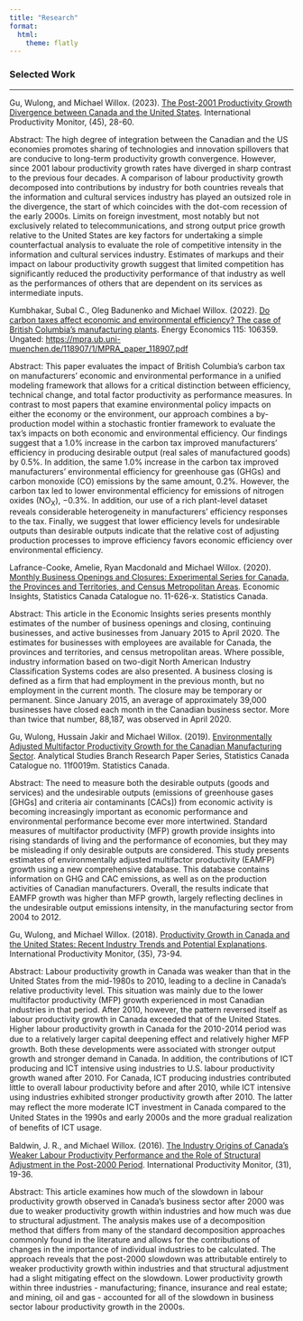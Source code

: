 ```yaml
---
title: "Research"
format:
  html:
    theme: flatly
---
```


<script>
document.addEventListener('DOMContentLoaded', function() {
  document.body.style.backgroundColor = '#f8f4ff';
});
</script>


### Selected Work

------------------------------------------------------------------------

Gu, Wulong, and Michael Willox. (2023). [The Post-2001 Productivity Growth Divergence between Canada and the United States](http://csls.ca/ipm/45/IPM_45_Gu.pdf). International Productivity Monitor, (45), 28-60.

Abstract: The high degree of integration between the Canadian and the US economies promotes sharing of technologies and innovation spillovers that are conducive to long-term productivity growth convergence. However, since 2001 labour productivity growth rates have diverged in sharp contrast to the previous four decades. A comparison of labour productivity growth decomposed into contributions by industry for both countries reveals that the information and cultural services industry has played an outsized role in the divergence, the start of which coincides with the dot-com recession of the early 2000s. Limits on foreign investment, most notably but not exclusively related to telecommunications, and strong output price growth relative to the United States are key factors for undertaking a simple counterfactual analysis to evaluate the role of competitive intensity in the information and cultural services industry. Estimates of markups and their impact on labour productivity growth suggest that limited competition has significantly reduced the productivity performance of that industry as well as the performances of others that are dependent on its services as intermediate inputs.

Kumbhakar, Subal C., Oleg Badunenko and Michael Willox. (2022). [Do carbon taxes affect economic and environmental efficiency? The case of British Columbia's manufacturing plants](https://doi.org/10.1016/j.eneco.2022.106359). Energy Economics 115: 106359. Ungated: <https://mpra.ub.uni-muenchen.de/118907/1/MPRA_paper_118907.pdf>

Abstract: This paper evaluates the impact of British Columbia’s carbon tax on manufacturers’ economic and environmental performance in a unified modeling framework that allows for a critical distinction between efficiency, technical change, and total factor productivity as performance measures. In contrast to most papers that examine environmental policy impacts on either the economy or the environment, our approach combines a by-production model within a stochastic frontier framework to evaluate the tax’s impacts on both economic and environmental efficiency. Our findings suggest that a 1.0% increase in the carbon tax improved manufacturers’ efficiency in producing desirable output (real sales of manufactured goods) by 0.5%. In addition, the same 1.0% increase in the carbon tax improved manufacturers’ environmental efficiency for greenhouse gas (GHGs) and carbon monoxide (CO) emissions by the same amount, 0.2%. However, the carbon tax led to lower environmental efficiency for emissions of nitrogen oxides (NO~X~), −0.3%. In addition, our use of a rich plant-level dataset reveals considerable heterogeneity in manufacturers’ efficiency responses to the tax. Finally, we suggest that lower efficiency levels for undesirable outputs than desirable outputs indicate that the relative cost of adjusting production processes to improve efficiency favors economic efficiency over environmental efficiency.

Lafrance-Cooke, Amelie, Ryan Macdonald and Michael Willox. (2020). [Monthly Business Openings and Closures: Experimental Series for Canada, the Provinces and Territories, and Census Metropolitan Areas](https://www150.statcan.gc.ca/n1/pub/11-626-x/11-626-x2020014-eng.htm). Economic Insights, Statistics Canada Catalogue no. 11-626-x. Statistics Canada.

Abstract: This article in the Economic Insights series presents monthly estimates of the number of business openings and closing, continuing businesses, and active businesses from January 2015 to April 2020. The estimates for businesses with employees are available for Canada, the provinces and territories, and census metropolitan areas. Where possible, industry information based on two-digit North American Industry Classification Systems codes are also presented. A business closing is defined as a firm that had employment in the previous month, but no employment in the current month. The closure may be temporary or permanent. Since January 2015, an average of approximately 39,000 businesses have closed each month in the Canadian business sector. More than twice that number, 88,187, was observed in April 2020.

Gu, Wulong, Hussain Jakir and Michael Willox. (2019). [Environmentally Adjusted Multifactor Productivity Growth for the Canadian Manufacturing Sector](https://www150.statcan.gc.ca/n1/pub/11f0019m/11f0019m2019013-eng.htm). Analytical Studies Branch Research Paper Series, Statistics Canada Catalogue no. 11f0019m. Statistics Canada.

Abstract: The need to measure both the desirable outputs (goods and services) and the undesirable outputs (emissions of greenhouse gases \[GHGs\] and criteria air contaminants \[CACs\]) from economic activity is becoming increasingly important as economic performance and environmental performance become ever more intertwined. Standard measures of multifactor productivity (MFP) growth provide insights into rising standards of living and the performance of economies, but they may be misleading if only desirable outputs are considered. This study presents estimates of environmentally adjusted multifactor productivity (EAMFP) growth using a new comprehensive database. This database contains information on GHG and CAC emissions, as well as on the production activities of Canadian manufacturers. Overall, the results indicate that EAMFP growth was higher than MFP growth, largely reflecting declines in the undesirable output emissions intensity, in the manufacturing sector from 2004 to 2012.

Gu, Wulong, and Michael Willox. (2018). [Productivity Growth in Canada and the United States: Recent Industry Trends and Potential Explanations](http://www.csls.ca/ipm/35/Gu-Willox.pdf). International Productivity Monitor, (35), 73-94.

Abstract: Labour productivity growth in Canada was weaker than that in the United States from the mid-1980s to 2010, leading to a decline in Canada’s relative productivity level. This situation was mainly due to the lower multifactor productivity (MFP) growth experienced in most Canadian industries in that period. After 2010, however, the pattern reversed itself as labour productivity growth in Canada exceeded that of the United States. Higher labour productivity growth in Canada for the 2010-2014 period was due to a relatively larger capital deepening eﬀect and relatively higher MFP growth. Both these developments were associated with stronger output growth and stronger demand in Canada. In addition, the contributions of ICT producing and ICT intensive using industries to U.S. labour productivity growth waned after 2010. For Canada, ICT producing industries contributed little to overall labour productivity before and after 2010, while ICT intensive using industries exhibited stronger productivity growth after 2010. The latter may reﬂect the more moderate ICT investment in Canada compared to the United States in the 1990s and early 2000s and the more gradual realization of beneﬁts of ICT usage.

Baldwin, J. R., and Michael Willox. (2016). [The Industry Origins of Canada's Weaker Labour Productivity Performance and the Role of Structural Adjustment in the Post-2000 Period](http://www.csls.ca/ipm/31/baldwin.pdf). International Productivity Monitor, (31), 19-36.

Abstract: This article examines how much of the slowdown in labour productivity growth observed in Canada's business sector after 2000 was due to weaker productivity growth within industries and how much was due to structural adjustment. The analysis makes use of a decomposition method that differs from many of the standard decomposition approaches commonly found in the literature and allows for the contributions of changes in the importance of individual industries to be calculated. The approach reveals that the post-2000 slowdown was attributable entirely to weaker productivity growth within industries and that structural adjustment had a slight mitigating effect on the slowdown. Lower productivity growth within three industries - manufacturing; finance, insurance and real estate; and mining, oil and gas - accounted for all of the slowdown in business sector labour productivity growth in the 2000s.
